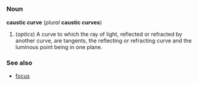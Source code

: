 =={{en}}==
===Noun===

'''caustic curve''' (''plural'' '''caustic curves''')

#(''optics'') A curve to which the ray of light, reflected or refracted by another curve, are tangents, the reflecting or refracting curve and the luminous point being in one plane.

===See also===
*[[focus]]